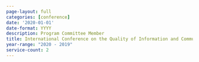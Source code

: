 ```yaml
---
page-layout: full
categories: [conference]
date: '2020-01-01'
date-format: YYYY
description: Program Committee Member
title: International Conference on the Quality of Information and Communications Technology
year-range: "2020 - 2019"
service-count: 2
---
```

